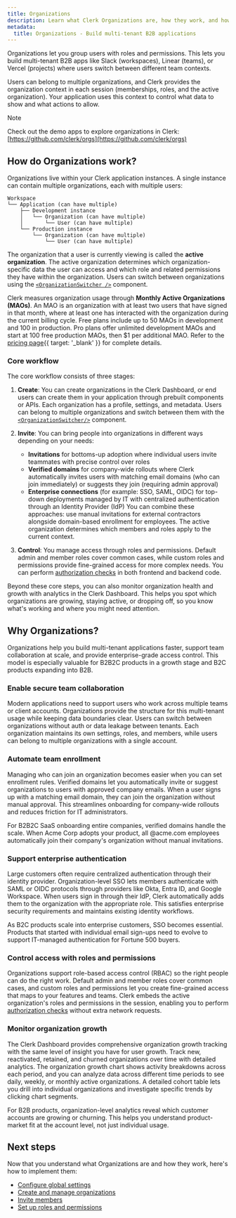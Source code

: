 ```yaml
---
title: Organizations
description: Learn what Clerk Organizations are, how they work, and how to build secure multi-tenant B2B applications with team workspaces, role-based access control, and streamlined enrollment.
metadata:
  title: Organizations - Build multi-tenant B2B applications
---
```


Organizations let you group users with roles and permissions. This lets you build multi-tenant B2B apps like Slack (workspaces), Linear (teams), or Vercel (projects) where users switch between different team contexts.

Users can belong to multiple organizations, and Clerk provides the organization context in each session (memberships, roles, and the active organization). Your application uses this context to control what data to show and what actions to allow.

> [!NOTE]
> Check out the demo apps to explore organizations in Clerk:
> [https://github.com/clerk/orgs](https://github.com/clerk/orgs)

## How do Organizations work?

Organizations live within your Clerk application instances. A single instance can contain multiple organizations, each with multiple users:

```
Workspace
└── Application (can have multiple)
    ├── Development instance
    │   └── Organization (can have multiple)
    │       └── User (can have multiple)
    └── Production instance
        └── Organization (can have multiple)
            └── User (can have multiple)
```

The organization that a user is currently viewing is called the **active organization**. The active organization determines which organization-specific data the user can access and which role and related permissions they have within the organization. Users can switch between organizations using the [`<OrganizationSwitcher />`](/docs/reference/components/organization/organization-switcher) component.

Clerk measures organization usage through **Monthly Active Organizations (MAOs)**. An MAO is an organization with at least two users that have signed in that month, where at least one has interacted with the organization during the current billing cycle. Free plans include up to 50 MAOs in development and 100 in production. Pro plans offer unlimited development MAOs and start at 100 free production MAOs, then $1 per additional MAO. Refer to the [pricing page](/pricing){{ target: '_blank' }} for complete details.

### Core workflow

The core workflow consists of three stages:

1. **Create**: You can create organizations in the Clerk Dashboard, or end users can create them in your application through prebuilt components or APIs. Each organization has a profile, settings, and metadata. Users can belong to multiple organizations and switch between them with the [`<OrganizationSwitcher/>`](/docs/reference/components/organization/organization-switcher) component.

1. **Invite**: You can bring people into organizations in different ways depending on your needs:
   - **Invitations** for bottoms-up adoption where individual users invite teammates with precise control over roles
   - **Verified domains** for company-wide rollouts where Clerk automatically invites users with matching email domains (who can join immediately) or suggests they join (requiring admin approval)
   - **Enterprise connections** (for example: SSO, SAML, OIDC) for top-down deployments managed by IT with centralized authentication through an Identity Provider (IdP)
     You can combine these approaches: use manual invitations for external contractors alongside domain-based enrollment for employees. The active organization determines which members and roles apply to the current context.

1. **Control**: You manage access through roles and permissions. Default admin and member roles cover common cases, while custom roles and permissions provide fine-grained access for more complex needs. You can perform [authorization checks](/docs/guides/organizations/control-access/check-access) in both frontend and backend code.

Beyond these core steps, you can also monitor organization health and growth with analytics in the Clerk Dashboard. This helps you spot which organizations are growing, staying active, or dropping off, so you know what's working and where you might need attention.

## Why Organizations?

Organizations help you build multi-tenant applications faster, support team collaboration at scale, and provide enterprise-grade access control. This model is especially valuable for B2B2C products in a growth stage and B2C products expanding into B2B.

### Enable secure team collaboration

Modern applications need to support users who work across multiple teams or client accounts. Organizations provide the structure for this multi-tenant usage while keeping data boundaries clear. Users can switch between organizations without auth or data leakage between tenants. Each organization maintains its own settings, roles, and members, while users can belong to multiple organizations with a single account.

### Automate team enrollment

Managing who can join an organization becomes easier when you can set enrollment rules. Verified domains let you automatically invite or suggest organizations to users with approved company emails. When a user signs up with a matching email domain, they can join the organization without manual approval. This streamlines onboarding for company-wide rollouts and reduces friction for IT administrators.

For B2B2C SaaS onboarding entire companies, verified domains handle the scale. When Acme Corp adopts your product, all @acme.com employees automatically join their company's organization without manual invitations.

### Support enterprise authentication

Large customers often require centralized authentication through their identity provider. Organization-level SSO lets members authenticate with SAML or OIDC protocols through providers like Okta, Entra ID, and Google Workspace. When users sign in through their IdP, Clerk automatically adds them to the organization with the appropriate role. This satisfies enterprise security requirements and maintains existing identity workflows.

As B2C products scale into enterprise customers, SSO becomes essential. Products that started with individual email sign-ups need to evolve to support IT-managed authentication for Fortune 500 buyers.

### Control access with roles and permissions

Organizations support role-based access control (RBAC) so the right people can do the right work. Default admin and member roles cover common cases, and custom roles and permissions let you create fine-grained access that maps to your features and teams. Clerk embeds the active organization's roles and permissions in the session, enabling you to perform [authorization checks](/docs/guides/organizations/control-access/check-access) without extra network requests.

### Monitor organization growth

The Clerk Dashboard provides comprehensive organization growth tracking with the same level of insight you have for user growth. Track new, reactivated, retained, and churned organizations over time with detailed analytics. The organization growth chart shows activity breakdowns across each period, and you can analyze data across different time periods to see daily, weekly, or monthly active organizations. A detailed cohort table lets you drill into individual organizations and investigate specific trends by clicking chart segments.

For B2B products, organization-level analytics reveal which customer accounts are growing or churning. This helps you understand product-market fit at the account level, not just individual usage.

## Next steps

Now that you understand what Organizations are and how they work, here's how to implement them:

- [Configure global settings](/docs/guides/organizations/configure)
- [Create and manage organizations](/docs/guides/organizations/create-and-manage)
- [Invite members](/docs/guides/organizations/add-members/invitations)
- [Set up roles and permissions](/docs/guides/organizations/control-access/roles-and-permissions)
